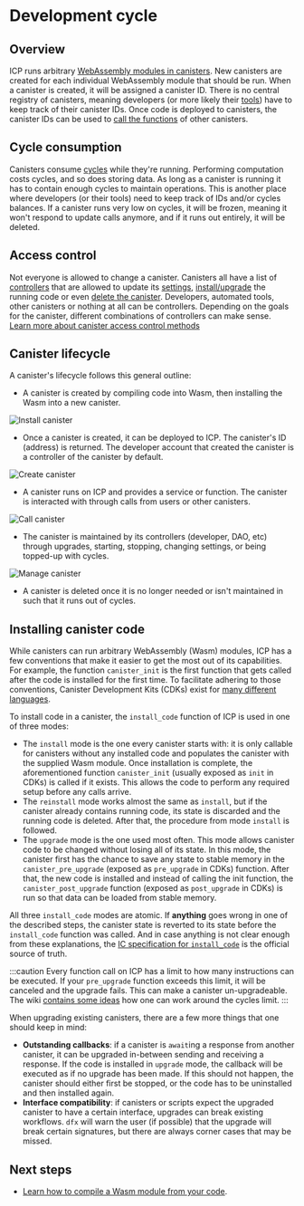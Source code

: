 # Development cycle

## Overview

ICP runs arbitrary [WebAssembly modules in canisters](/docs/current/developer-docs/smart-contracts/overview/introduction). New canisters are created for each individual WebAssembly module that should be run. When a canister is created, it will be assigned a canister ID. There is no central registry of canisters, meaning developers (or more likely their [tools](/docs/current/developer-docs/developer-tools/dev-tools-overview)) have to keep track of their canister IDs. Once code is deployed to canisters, the canister IDs can be used to [call the functions](/docs/current/developer-docs/smart-contracts/call/overview) of other canisters.

## Cycle consumption 

Canisters consume [cycles](/docs/current/developer-docs/gas-cost) while they're running. Performing computation costs cycles, and so does storing data. As long as a canister is running it has to contain enough cycles to maintain operations. This is another place where developers (or their tools) need to keep track of IDs and/or cycles balances. If a canister runs very low on cycles, it will be frozen, meaning it won't respond to update calls anymore, and if it runs out entirely, it will be deleted.

## Access control

Not everyone is allowed to change a canister. Canisters all have a list of [controllers](/docs/current/developer-docs/smart-contracts/maintain/control) that are allowed to update its [settings](/docs/current/developer-docs/smart-contracts/maintain/settings), [install/upgrade](/docs/current/developer-docs/smart-contracts/maintain/upgrade) the running code or even [delete the canister](/docs/current/developer-docs/smart-contracts/maintain/delete). Developers, automated tools, other canisters or nothing at all can be controllers. Depending on the goals for the canister, different combinations of controllers can make sense. [Learn more about canister access control methods](/docs/current/developer-docs/smart-contracts/maintain/control)

## Canister lifecycle 

A canister's lifecycle follows this general outline:

- A canister is created by compiling code into Wasm, then installing the Wasm into a new canister.

![Install canister](_attachments/install-canister_720.png)

- Once a canister is created, it can be deployed to ICP. The canister's ID (address) is returned. The developer account that created the canister is a controller of the canister by default.

![Create canister](_attachments/create-canister.png)

- A canister runs on ICP and provides a service or function. The canister is interacted with through calls from users or other canisters. 

![Call canister](_attachments/call-canister.png)

- The canister is maintained by its controllers (developer, DAO, etc) through upgrades, starting, stopping, changing settings, or being topped-up with cycles.

![Manage canister](_attachments/manage-canister_720.png)

- A canister is deleted once it is no longer needed or isn't maintained in such that it runs out of cycles. 

## Installing canister code

While canisters can run arbitrary WebAssembly (Wasm) modules, ICP has a few conventions that make it easier to get the most out of its capabilities. For example, the function `canister_init` is the first function that gets called after the code is installed for the first time. To facilitate adhering to those conventions, Canister Development Kits (CDKs) exist for [many different languages](/docs/current/developer-docs/developer-tools/dev-tools-overview).

To install code in a canister, the `install_code` function of ICP is used in one of three modes:
- The `install` mode is the one every canister starts with: it is only callable for canisters without any installed code and populates the canister with the supplied Wasm module. Once installation is complete, the aforementioned function `canister_init` (usually exposed as `init` in CDKs) is called if it exists. This allows the code to perform any required setup before any calls arrive.
- The `reinstall` mode works almost the same as `install`, but if the canister already contains running code, its state is discarded and the running code is deleted. After that, the procedure from mode `install` is followed.
- The `upgrade` mode is the one used most often. This mode allows canister code to be changed without losing all of its state. In this mode, the canister first has the chance to save any state to stable memory in the `canister_pre_upgrade` (exposed as `pre_upgrade` in CDKs) function. After that, the new code is installed and instead of calling the init function, the `canister_post_upgrade` function (exposed as `post_upgrade` in CDKs) is run so that data can be loaded from stable memory.

All three `install_code` modes are atomic. If **anything** goes wrong in one of the described steps, the canister state is reverted to its state before the `install_code` function was called. And in case anything is not clear enough from these explanations, the [IC specification for `install_code`](/references/ic-interface-spec.md#ic-install_code) is the official source of truth.

:::caution
Every function call on ICP has a limit to how many instructions can be executed. If your `pre_upgrade` function exceeds this limit, it will be canceled and the upgrade fails. This can make a canister un-upgradeable. The wiki [contains some ideas](https://wiki.internetcomputer.org/wiki/Dealing_with_cycles_limit_exceeded_errors) how one can work around the cycles limit.
:::

When upgrading existing canisters, there are a few more things that one should keep in mind:
- **Outstanding callbacks**: if a canister is `await`ing a response from another canister, it can be upgraded in-between sending and receiving a response. If the code is installed in `upgrade` mode, the callback will be executed as if no upgrade has been made. If this should not happen, the canister should either first be stopped, or the code has to be uninstalled and then installed again.
- **Interface compatibility**: if canisters or scripts expect the upgraded canister to have a certain interface, upgrades can break existing workflows. `dfx` will warn the user (if possible) that the upgrade will break certain signatures, but there are always corner cases that may be missed.

## Next steps

- [Learn how to compile a Wasm module from your code](/docs/current/developer-docs/smart-contracts/build/overview).
